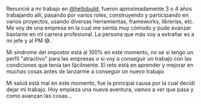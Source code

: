 Renuncié a mi trabajo en [@hellobuild](https://hellobuild.co), fueron aproximadamente 3 o 4 años trabajando allí, pasando por varios roles, construyendo y participando en varios proyectos, usando diversas herramientas, frameworks, librerías, etc. Me voy de una empresa en la cual me sentía muy cómodo y pude avanzar bastante en mi carrera profesional. La persona que más voy a extrañar es a mi jefe y al PM 😅.

Mi síndrome del impostor está al 100% en este momento, no se si tengo un perfil "atractivo" para las empresas o si voy a conseguir un trabajo con las condiciones que tenía tan fácilmente. El reto está en aprender y mejorar en muchas cosas antes de lanzarme a conseguir un nuevo trabajo.

Mi salud está mal en este momento, fue la principal causa por la cual decidí dejar mi trabajo. Hoy empieza una nueva aventura, vamos a ver que pasa y como avanzan las cosas...
